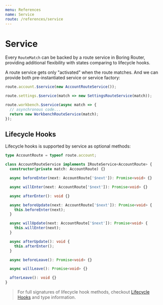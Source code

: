 ```yaml
---
menu: References
name: Service
route: /references/service
---
```


# Service

Every `RouteMatch` can be backed by a route service in Boring Router, providing additional flexibility with states comparing to lifecycle hooks.

A route service gets only "activated" when the route matches. And we can provide both pre-instantiated service or service factory:

```ts
route.account.$service(new AccountRouteService());

route.settings.$service(match => new SettingsRouteService(match));

route.workbench.$service(async match => {
  // asynchronous code...
  return new WorkbenchRouteService(match);
});
```

## Lifecycle Hooks

Lifecycle hooks is supported by service as optional methods:

```ts
type AccountRoute = typeof route.account;

class AccountRouteService implements IRouteService<AccountRoute> {
  constructor(private match: AccountRoute) {}

  async beforeEnter(next: AccountRoute['$next']): Promise<void> {}

  async willEnter(next: AccountRoute['$next']): Promise<void> {}

  async afterEnter(): void {}

  async beforeUpdate(next: AccountRoute['$next']): Promise<void> {
    this.beforeEnter(next);
  }

  async willUpdate(next: AccountRoute['$next']): Promise<void> {
    this.willEnter(next);
  }

  async afterUpdate(): void {
    this.afterEnter();
  }

  async beforeLeave(): Promise<void> {}

  async willLeave(): Promise<void> {}

  afterLeave(): void {}
}
```

> For full signatures of lifecycle hook methods, checkout [Lifecycle Hooks](./lifecycle-hooks) and type information.
